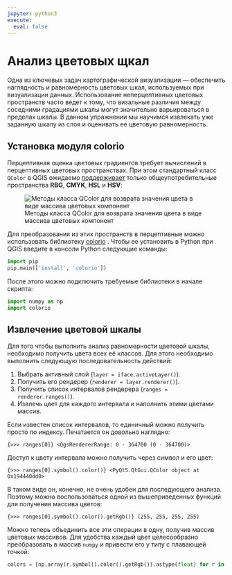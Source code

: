 ```yaml
---
jupyter: python3
execute:
  eval: false
---
```


# Анализ цветовых щкал

Одна из ключевых задач картографической визуализации --- обеспечить наглядность и равномерность цветовых шкал, используемых при визуализации данных. Использование неперцептивных цветовых пространств часто ведет к тому, что визальные различия между соседними градациями шкалы могут значительно варьироваться в пределах шкалы. В данном упражнении мы научимся извлекать уже заданную шкалу из слоя и оценивать ее цветовую равномерность.

## Установка модуля colorio

Перцептивная оценка цветовых градиентов требует вычислений в перцептивных цветовых пространствах. При этом стандартный класс `QColor` в QGIS ожидаемо [поддерживает](https://doc.qt.io/qtforpython-5/PySide2/QtGui/QColor.html) только общеупотребительные пространства **RBG**, **CMYK**, **HSL** и **HSV**:

![Методы класса QColor для возврата значения цвета в виде массива цветовых компонент](images/paste-83DE56B6.png)

Для преобразования из этих пространств в перцептивные можно использовать библиотеку [colorio](https://github.com/nschloe/colorio) . Чтобы ее установить в Python при QGIS введите в консоли Python следующие команды:

```python
import pip
pip.main(['install', 'colorio'])
```

После этого можно подключить требуемые библиотеки в начале скрипта:

```python
import numpy as np
import colorio
```

## Извлечение цветовой шкалы

Для того чтобы выполнить анализ равномерности цветовой шкалы, необходимо получить цвета всех её классов. Для этого необходимо выполнить следующую последовательность действий:

1.  Выбрать активный слой (`layer = iface.activeLayer()`).
2.  Получить его рендерер (`renderer = layer.renderer()`).
3.  Получить список интервалов рендерера (`ranges = renderer.ranges()`).
4.  Извлечь цвет для каждого интервала и наполнить этими цветами массив.

Если известен список интервалов, то единичный можно получить просто по индексу. Печатается он довольно наглядно:

```{>>> ranges[0]}
<QgsRendererRange: 0 - 364700 (0 - 364700)>
```

Доступ к цвету интервала можно получить через символ и его цвет:

```{>>> ranges[0].symbol().color()}
<PyQt5.QtGui.QColor object at 0x194440dd0>
```

В таком виде он, конечно, не очень удобен для последующего анализа. Поэтому можно воспользоваться одной из вышеприведенных функций для получения массива цветов:

```{>>> ranges[0].symbol().color().getRgb()}
(255, 255, 255, 255)
```

Можно теперь объединить все эти операции в одну, получив массив цветовых массивов. Для удобства каждый цвет целесообразно преобразовать в массив `numpy` и привести его у типу с плавающей точкой:

```python
colors = [np.array(r.symbol().color().getRgb()).astype(float) for r in renderer.ranges()]
```

